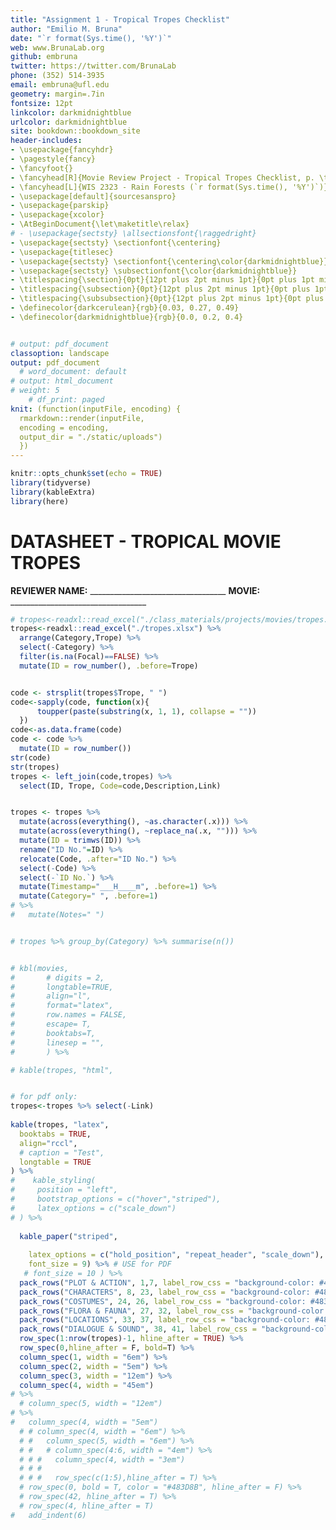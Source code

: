 ```yaml
---
title: "Assignment 1 - Tropical Tropes Checklist"
author: "Emilio M. Bruna"
date: "`r format(Sys.time(), '%Y')`"
web: www.BrunaLab.org
github: embruna
twitter: https://twitter.com/BrunaLab
phone: (352) 514-3935
email: embruna@ufl.edu
geometry: margin=.7in
fontsize: 12pt
linkcolor: darkmidnightblue
urlcolor: darkmidnightblue
site: bookdown::bookdown_site
header-includes:
- \usepackage{fancyhdr}
- \pagestyle{fancy}
- \fancyfoot{}
- \fancyhead[R]{Movie Review Project - Tropical Tropes Checklist, p. \thepage}
- \fancyhead[L]{WIS 2323 - Rain Forests (`r format(Sys.time(), '%Y')`)}
- \usepackage[default]{sourcesanspro}
- \usepackage{parskip}
- \usepackage{xcolor}
- \AtBeginDocument{\let\maketitle\relax}
# - \usepackage{sectsty} \allsectionsfont{\raggedright}
- \usepackage{sectsty} \sectionfont{\centering}
- \usepackage{titlesec}
- \usepackage{sectsty} \sectionfont{\centering\color{darkmidnightblue}}
- \usepackage{sectsty} \subsectionfont{\color{darkmidnightblue}}
- \titlespacing{\section}{0pt}{12pt plus 2pt minus 1pt}{0pt plus 1pt minus 1pt}
- \titlespacing{\subsection}{0pt}{12pt plus 2pt minus 1pt}{0pt plus 1pt minus 1pt}
- \titlespacing{\subsubsection}{0pt}{12pt plus 2pt minus 1pt}{0pt plus 1pt minus 1pt}
- \definecolor{darkcerulean}{rgb}{0.03, 0.27, 0.49}
- \definecolor{darkmidnightblue}{rgb}{0.0, 0.2, 0.4}


# output: pdf_document
classoption: landscape
output: pdf_document
  # word_document: default
# output: html_document
# weight: 5
    # df_print: paged
knit: (function(inputFile, encoding) {
  rmarkdown::render(inputFile,
  encoding = encoding,
  output_dir = "./static/uploads")
  })
---
```



```r
knitr::opts_chunk$set(echo = TRUE)
library(tidyverse)
library(kableExtra)
library(here)
```
# DATASHEET - TROPICAL MOVIE TROPES
\vspace{0.4cm}

**REVIEWER NAME:** __________________________________   **MOVIE:** __________________________________ 
\vspace{0.2cm}
<!-- Below is a compendium of tropes commonly seen in movies about or set in rain forests, most of which came from the 'TV Tropes Website' ([https://tvtropes.org](https://tvtropes.org/)). The tropes are organized by category; each has a description, ID number, and shorthand code. Follow the links to read more background about a trope, see a list of movies in which it can be seen, and find related tropes. -->
<!-- \vspace{0.2cm}  -->

<!-- _**trope** (noun): In storytelling, a common, overused, or hackneyed theme, device, or situation; a cliché (pronunciation: /trōp/)._ -->


```r
# tropes<-readxl::read_excel("./class_materials/projects/movies/tropes.xlsx") %>%
tropes<-readxl::read_excel("./tropes.xlsx") %>%
  arrange(Category,Trope) %>% 
  select(-Category) %>% 
  filter(is.na(Focal)==FALSE) %>% 
  mutate(ID = row_number(), .before=Trope)


code <- strsplit(tropes$Trope, " ")
code<-sapply(code, function(x){
      toupper(paste(substring(x, 1, 1), collapse = ""))
  })
code<-as.data.frame(code)
code <- code %>% 
  mutate(ID = row_number())
str(code)
str(tropes)
tropes <- left_join(code,tropes) %>% 
  select(ID, Trope, Code=code,Description,Link)


tropes <- tropes %>%
  mutate(across(everything(), ~as.character(.x))) %>% 
  mutate(across(everything(), ~replace_na(.x, ""))) %>% 
  mutate(ID = trimws(ID)) %>% 
  rename("ID No."=ID) %>% 
  relocate(Code, .after="ID No.") %>% 
  select(-Code) %>% 
  select(-`ID No.`) %>% 
  mutate(Timestamp="___H____m", .before=1) %>% 
  mutate(Category=" ", .before=1)
# %>% 
#   mutate(Notes=" ") 



```


```r
# tropes %>% group_by(Category) %>% summarise(n())


# kbl(movies,
#       # digits = 2,
#       longtable=TRUE,
#       align="l",
#       format="latex",
#       row.names = FALSE,
#       escape= T,
#       booktabs=T,
#       linesep = "",
#       ) %>%

# kable(tropes, "html",


# for pdf only: 
tropes<-tropes %>% select(-Link)
  
kable(tropes, "latex",
  booktabs = TRUE,
  align="rccl",
  # caption = "Test",
  longtable = TRUE
) %>%
#    kable_styling(
#     position = "left",
#     bootstrap_options = c("hover","striped"),
#     latex_options = c("scale_down")
# ) %>%
  
  kable_paper("striped",
    
    latex_options = c("hold_position", "repeat_header", "scale_down"),
    font_size = 9) %>% # USE for PDF
   # font_size = 10 ) %>%
  pack_rows("PLOT & ACTION", 1,7, label_row_css = "background-color: #483D8B; color: #fff;") %>%
  pack_rows("CHARACTERS", 8, 23, label_row_css = "background-color: #483D8B; color: #fff;") %>%
  pack_rows("COSTUMES", 24, 26, label_row_css = "background-color: #483D8B; color: #fff;") %>%
  pack_rows("FLORA & FAUNA", 27, 32, label_row_css = "background-color: #483D8B; color: #fff;") %>%
  pack_rows("LOCATIONS", 33, 37, label_row_css = "background-color: #483D8B; color: #fff;") %>%
  pack_rows("DIALOGUE & SOUND", 38, 41, label_row_css = "background-color: #483D8B; color: #fff;") %>%
  row_spec(1:nrow(tropes)-1, hline_after = TRUE) %>%
  row_spec(0,hline_after = F, bold=T) %>%
  column_spec(1, width = "6em") %>%
  column_spec(2, width = "5em") %>%
  column_spec(3, width = "12em") %>%
  column_spec(4, width = "45em") 
# %>% 
  # column_spec(5, width = "12em") 
# %>%
#   column_spec(4, width = "5em") 
  # # column_spec(4, width = "6em") %>%
  # #   column_spec(5, width = "6em") %>%
  # #   # column_spec(4:6, width = "4em") %>%
  # # #   column_spec(4, width = "3em")
  # # #   
  # # #   row_spec(c(1:5),hline_after = T) %>%
  # row_spec(0, bold = T, color = "#483D8B", hline_after = F) %>%
  # row_spec(42, hline_after = T) %>%
  # row_spec(4, hline_after = T)
#   add_indent(6)
```

